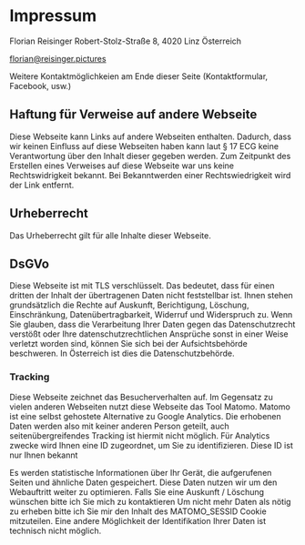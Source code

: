 
# Impressum

Florian Reisinger Robert-Stolz-Straße 8, 4020 Linz Österreich

[florian@reisinger.pictures](mailto:florian@reisinger.pictures)

Weitere Kontaktmöglichkeien am Ende dieser Seite (Kontaktformular, Facebook, usw.)

<h2 id="haftung-f-r-verweise-auf-andere-webseite">Haftung für Verweise auf andere Webseite</h2>

Diese Webseite kann Links auf andere Webseiten enthalten.
Dadurch, dass wir keinen Einfluss auf diese Webseiten haben kann laut § 17 ECG keine Verantwortung über den Inhalt
dieser gegeben werden.
Zum Zeitpunkt des Erstellen eines Verweises auf diese Webseite war uns keine Rechtswidrigkeit bekannt.
Bei Bekanntwerden einer Rechtswiedrigkeit wird der Link entfernt.

## Urheberrecht
Das Urheberrecht gilt für alle Inhalte dieser Webseite.

## DsGVo

Diese Webseite ist mit TLS verschlüsselt. Das bedeutet, dass für einen dritten der Inhalt der übertragenen Daten nicht
feststellbar ist.
Ihnen stehen grundsätzlich die Rechte auf Auskunft, Berichtigung, Löschung, Einschränkung, Datenübertragbarkeit,
Widerruf und Widerspruch zu.
Wenn Sie glauben, dass die Verarbeitung Ihrer Daten gegen das Datenschutzrecht verstößt oder Ihre datenschutzrechtlichen
Ansprüche sonst in einer Weise verletzt worden sind,
können Sie sich bei der Aufsichtsbehörde beschweren. In Österreich ist dies die Datenschutzbehörde.

### Tracking

Diese Webseite zeichnet das Besucherverhalten auf. Im Gegensatz zu vielen anderen Webseiten nutzt diese Webseite das
Tool Matomo.
Matomo ist eine selbst gehostete Alternative zu Google Analytics.
Die erhobenen Daten werden also mit keiner anderen Person geteilt, auch seitenübergreifendes Tracking ist hiermit nicht
möglich.
Für Analytics zwecke wird Ihnen eine ID zugeordnet, um Sie zu identifizieren. Diese ID ist nur Ihnen bekannt

Es werden statistische Informationen über Ihr Gerät, die aufgerufenen Seiten und ähnliche Daten gespeichert.
Diese Daten nutzen wir um den Webauftritt weiter zu optimieren. Falls Sie eine Auskunft / Löschung wünschen bitte ich
Sie mich zu kontaktieren
Um nicht mehr Daten als nötig zu erheben bitte ich Sie mir den Inhalt des MATOMO_SESSID Cookie mitzuteilen. Eine andere
Möglichkeit der Identifikation Ihrer Daten ist technisch nicht möglich.





